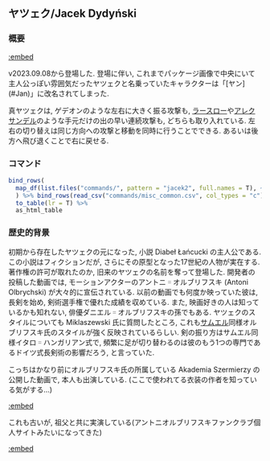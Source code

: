 ## ヤツェク/Jacek Dydyński {#Jacek}

### 概要 {-}

[:embed](https://www.youtube.com/watch?v=J9AWiNIvllc)

v2023.09.08から登場した. 登場に伴い, これまでパッケージ画像で中央にいて主人公っぽい雰囲気だったヤツェクと名乗っていたキャラクターは「[ヤン] (#Jan)」に改名されてしまった.

真ヤツェクは, ゲデオンのような左右に大きく振る攻撃も, [ラースロー](#Laszlo)や[アレクサンデル](#Aleksander)のような手元だけの出の早い連続攻撃も, どちらも取り入れている. 左右の切り替えは同じ方向への攻撃と移動を同時に行うことでできる. あるいは後方へ飛び退くことで右に戻せる.

### コマンド {-}

```r
bind_rows(
  map_df(list.files("commands/", pattern = "jacek2", full.names = T), ~read_csv(.x, col_types = "c"))
  ) %>% bind_rows(read_csv("commands/misc_common.csv", col_types = "c")) %>%
  to_table(lr = T) %>%
  as_html_table
```


### 歴史的背景 {-}

初期から存在したヤツェクの元になった, 小説 Diabeł Łańcucki の主人公である. この小説はフィクションだが, さらにその原型となった17世紀の人物が実在する. 著作権の許可が取れたのか, 旧来のヤツェクの名前を奪って登場した. 開発者の投稿した動画では, モーションアクターのアントニ゠オルブリフスキ (Antoni Olbrychski) が大々的に宣伝されている. 以前の動画でも何度か映っていた彼は, 長剣を始め, 剣術選手権で優れた成績を収めている. また, 映画好きの人は知っているかも知れない, 俳優ダニエル゠オルブリフスキの孫でもある. ヤツェクのスタイルについても Miklaszewski 氏に質問したところ, これも[サムエル](#Samuel)同様オルブリフスキ氏のスタイルが強く反映されているらしい. 剣の振り方はサムエル同様イタロ゠ハンガリアン式で, 頻繁に足が切り替わるのは彼のもう1つの専門であるドイツ式長剣術の影響だろう, と言っていた.

こっちはかなり前にオルブリフスキ氏の所属している Akademia Szermierzy の公開した動画で, 本人も出演している. (ここで使われてる衣装の作者を知っている気がする...)

[:embed](https://www.youtube.com/watch?v=QttVCVXe8tc)

これも古いが, 祖父と共に実演している(アントニオルブリフスキファンクラブ個人サイトみたいになってきた)

[:embed](https://www.youtube.com/watch?v=M8Wp1DsfDDI)
